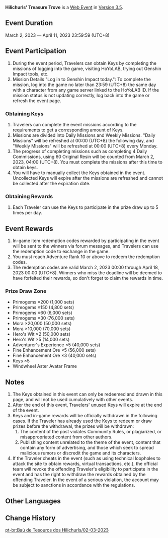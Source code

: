 {{Event
|name              = Hilichurls' Treasure Trove
|image             = Hilichurls' Treasure Trove.png
|type              = Web
|time_known        = yes
|time_start        = 2023-03-02 12:00
|time_start_offset = GMT+8
|time_end          = 2023-04-11 23:59
|time_end_offset   = GMT+8
|link3             = https://act.hoyolab.com/puzzle/bbs/pz_xfGGus1Dj6/index.html
}}
{{Description|Olah! Hello, Travelers~<br>The "Hilichurls' Treasure Trove" limited-time web event has officially launched! Take part to obtain Primogems, Mora, an event-exclusive avatar frame, and other rewards~}}
'''Hilichurls' Treasure Trove''' is a [[Web Event]] in [[Version 3.5]].

==Event Duration==
March 2, 2023 — April 11, 2023 23:59:59 (UTC+8)

==Event Participation==
# During the event period, Travelers can obtain Keys by completing the missions of logging into the game, visiting HoYoLAB, trying out Genshin Impact tools, etc.
# Mission Details "Log in to Genshin Impact today.": To complete the mission, log into the game no later than 23:59 (UTC+8) the same day with a character from any game server linked to the HoYoLAB ID. If the mission status is not updating correctly, log back into the game or refresh the event page.
===Obtaining Keys===
# Travelers can complete the event missions according to the requirements to get a corresponding amount of Keys.
# Missions are divided into Daily Missions and Weekly Missions. "Daily Missions" will be refreshed at 00:00 (UTC+8) the following day, and "Weekly Missions" will be refreshed at 00:00 (UTC+8) every Monday.
# The progress of completing missions such as completing 4 Daily Commissions, using 60 Original Resin will be counted from March 2, 2023, 04:00 (UTC+8). You must complete the missions after this time to obtain keys.
# You will have to manually collect the Keys obtained in the event. Uncollected Keys will expire after the missions are refreshed and cannot be collected after the expiration date.
===Obtaining Rewards===
# Each Traveler can use the Keys to participate in the prize draw up to 5 times per day.

==Event Rewards==
# In-game item redemption codes rewarded by participating in the event will be sent to the winners via forum messages, and Travelers can use the redemption code to exchange in the game.
# You must reach Adventure Rank 10 or above to redeem the redemption codes.
# The redemption codes are valid March 2, 2023 00:00 through April 18, 2023 00:00 (UTC+8). Winners who miss the deadline will be deemed to have forfeited their rewards, so don't forget to claim the rewards in time.

===Prize Draw Zone===
* Primogems ×200 (1,000 sets)
* Primogems ×150 (4,800 sets)
* Primogems ×60 (6,000 sets)
* Primogems ×30 (76,000 sets)
* Mora ×20,000 (50,000 sets)
* Mora ×10,000 (70,000 sets)
* Hero's Wit ×2 (50,000 sets)
* Hero's Wit ×5 (14,000 sets)
* Adventurer's Experience ×5 (40,000 sets)
* Fine Enhancement Ore ×5 (56,000 sets)
* Fine Enhancement Ore ×3 (40,000 sets)
* Keys ×5
* Windwheel Aster Avatar Frame

==Notes==
# The Keys obtained in this event can only be redeemed and drawn in this page, and will not be used cumulatively with other events.
# After the end of this event, Travelers' unused Keys will expire at the end of the event.
# Keys and in-game rewards will be officially withdrawn in the following cases. If the Traveler has already used the Keys to redeem or draw prizes before the withdrawal, the prizes will be withdrawn:
## The content of the post violates Community Rules, or plagiarized, or misappropriated content from other authors.
## Publishing content unrelated to the theme of the event, content that contain any form of advertising, and those which seek to spread malicious rumors or discredit the game and its characters.
# If the Traveler cheats in the event (such as using technical loopholes to attack the site to obtain rewards, virtual transactions, etc.), the official team will revoke the offending Traveler's eligibility to participate in the event and has the right to withdraw the rewards obtained by the offending Traveler. In the event of a serious violation, the account may be subject to sanctions in accordance with the regulations.

==Other Languages==
{{Other Languages|Transclude=Hilichurls' Treasure Trove}}

==Change History==
{{Change History|3.5}}

[[pt-br:Baú de Tesouros dos Hilichurls/02-03-2023]]
